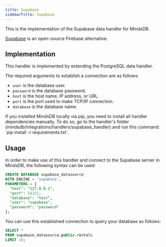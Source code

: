 ```yaml
---
title: Supabase
sidebarTitle: Supabase
---
```


This is the implementation of the Supabase data handler for MindsDB.

[Supabase](https://supabase.com/) is an open-source Firebase alternative.

## Implementation

This handler is implemented by extending the PostgreSQL data handler.

The required arguments to establish a connection are as follows:

* `user` is the database user.
* `password` is the database password.
* `host` is the host name, IP address, or URL.
* `port` is the port used to make TCP/IP connection.
* `database` is the database name.

<Tip>
If you installed MindsDB locally via pip, you need to install all handler dependencies manually. To do so, go to the handler's folder (mindsdb/integrations/handlers/supabase_handler) and run this command: `pip install -r requirements.txt`.
</Tip>

## Usage

In order to make use of this handler and connect to the Supabase server in MindsDB, the following syntax can be used:

```sql
CREATE DATABASE supabase_datasource
WITH ENGINE = 'supabase',
PARAMETERS = {
  "host": "127.0.0.1",
  "port": 54321,
  "database": "test",
  "user": "supabase",
  "password": "password"
};
```

You can use this established connection to query your database as follows:

```sql
SELECT *
FROM supabase_datasource.public.rentals
LIMIT 10;
```
